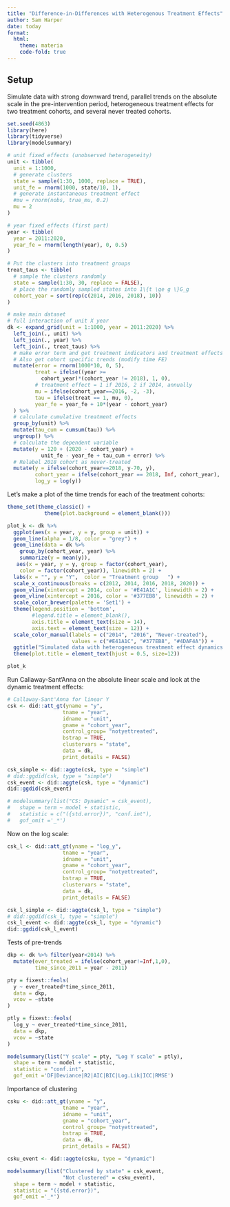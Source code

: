 ```yaml
---
title: "Difference-in-Differences with Heterogenous Treatment Effects"
author: Sam Harper
date: today
format: 
  html:
    theme: materia
    code-fold: true
---
```

## Setup
Simulate data with strong downward trend, parallel trends on the absolute scale in the pre-intervention period, heterogeneous treatment effects for two treatment cohorts, and several never treated cohorts.

```r
set.seed(4863)
library(here)
library(tidyverse)
library(modelsummary)

# unit fixed effects (unobserved heterogeneity)
unit <- tibble(
  unit = 1:1000,
  # generate clusters
  state = sample(1:30, 1000, replace = TRUE),
  unit_fe = rnorm(1000, state/10, 1),
  # generate instantaneous treatment effect
  #mu = rnorm(nobs, true_mu, 0.2)
  mu = 2
)

# year fixed effects (first part)
year <- tibble(
  year = 2011:2020,
  year_fe = rnorm(length(year), 0, 0.5)
)

# Put the clusters into treatment groups
treat_taus <- tibble(
  # sample the clusters randomly
  state = sample(1:30, 30, replace = FALSE),
  # place the randomly sampled states into 1\{t \ge g \}G_g
  cohort_year = sort(rep(c(2014, 2016, 2018), 10))
)

# make main dataset
# full interaction of unit X year 
dk <- expand_grid(unit = 1:1000, year = 2011:2020) %>% 
  left_join(., unit) %>% 
  left_join(., year) %>% 
  left_join(., treat_taus) %>% 
  # make error term and get treatment indicators and treatment effects
  # Also get cohort specific trends (modify time FE)
  mutate(error = rnorm(1000*10, 0, 5),
         treat = ifelse((year >= 
           cohort_year)*(cohort_year != 2018), 1, 0),
         # treatment effect = 1 if 2016, 2 if 2014, annually
         mu = ifelse(cohort_year==2016, -2, -3),
         tau = ifelse(treat == 1, mu, 0),
         year_fe = year_fe + 10*(year - cohort_year)
  ) %>% 
  # calculate cumulative treatment effects
  group_by(unit) %>% 
  mutate(tau_cum = cumsum(tau)) %>% 
  ungroup() %>% 
  # calculate the dependent variable
  mutate(y = 120 + (2020 - cohort_year) + 
           unit_fe - year_fe + tau_cum + error) %>%
  # Relabel 2018 cohort as never-treated
  mutate(y = ifelse(cohort_year==2018, y-70, y),
         cohort_year = ifelse(cohort_year == 2018, Inf, cohort_year),
         log_y = log(y))
```

Let's make a plot of the time trends for each of the treatment cohorts:

```r
theme_set(theme_classic() + 
            theme(plot.background = element_blank()))

plot_k <- dk %>% 
  ggplot(aes(x = year, y = y, group = unit)) + 
  geom_line(alpha = 1/8, color = "grey") + 
  geom_line(data = dk %>% 
    group_by(cohort_year, year) %>% 
    summarize(y = mean(y)),
   aes(x = year, y = y, group = factor(cohort_year),
    color = factor(cohort_year)), linewidth = 2) + 
  labs(x = "", y = "Y",  color = "Treatment group   ") +
  scale_x_continuous(breaks = c(2012, 2014, 2016, 2018, 2020)) +
  geom_vline(xintercept = 2014, color = '#E41A1C', linewidth = 2) + 
  geom_vline(xintercept = 2016, color = '#377EB8', linewidth = 2) + 
  scale_color_brewer(palette = 'Set1') + 
  theme(legend.position = 'bottom',
        #legend.title = element_blank(), 
        axis.title = element_text(size = 14),
        axis.text = element_text(size = 12)) +
  scale_color_manual(labels = c("2014", "2016", "Never-treated"),
                     values = c("#E41A1C", "#377EB8", "#4DAF4A")) +
  ggtitle("Simulated data with heterogeneous treatment effect dynamics across cohorts \n and with a never-treated group")+
  theme(plot.title = element_text(hjust = 0.5, size=12))

plot_k
```

Run Callaway-Sant'Anna on the absolute linear scale and look at the dynamic treatment effects:
```r
# Callaway-Sant'Anna for linear Y
csk <- did::att_gt(yname = "y", 
                  tname = "year",
                  idname = "unit",
                  gname = "cohort_year",
                  control_group= "notyettreated",
                  bstrap = TRUE,
                  clustervars = "state",
                  data = dk,
                  print_details = FALSE)

csk_simple <- did::aggte(csk, type = "simple")
# did::ggdid(csk, type = "simple")
csk_event <- did::aggte(csk, type = "dynamic")
did::ggdid(csk_event)

# modelsummary(list("CS: Dynamic" = csk_event),
#   shape = term ~ model + statistic, 
#   statistic = c("({std.error})", "conf.int"),
#   gof_omit ='_*')
```

Now on the log scale:
```r
csk_l <- did::att_gt(yname = "log_y", 
                  tname = "year",
                  idname = "unit",
                  gname = "cohort_year",
                  control_group= "notyettreated",
                  bstrap = TRUE,
                  clustervars = "state",
                  data = dk,
                  print_details = FALSE)

csk_l_simple <- did::aggte(csk_l, type = "simple")
# did::ggdid(csk_l, type = "simple")
csk_l_event <- did::aggte(csk_l, type = "dynamic")
did::ggdid(csk_l_event)
```

Tests of pre-trends
```r
dkp <- dk %>% filter(year<2014) %>%
  mutate(ever_treated = ifelse(cohort_year!=Inf,1,0),
         time_since_2011 = year - 2011)

pty = fixest::feols(
  y ~ ever_treated*time_since_2011,
  data = dkp,
  vcov = ~state
)

ptly = fixest::feols(
  log_y ~ ever_treated*time_since_2011,
  data = dkp,
  vcov = ~state
)

modelsummary(list("Y scale" = pty, "Log Y scale" = ptly),
  shape = term ~ model + statistic, 
  statistic = "conf.int",
  gof_omit ='DF|Deviance|R2|AIC|BIC|Log.Lik|ICC|RMSE')
```

Importance of clustering
```r
csku <- did::att_gt(yname = "y", 
                  tname = "year",
                  idname = "unit",
                  gname = "cohort_year",
                  control_group= "notyettreated",
                  bstrap = TRUE,
                  data = dk,
                  print_details = FALSE)

csku_event <- did::aggte(csku, type = "dynamic")

modelsummary(list("Clustered by state" = csk_event,
                  "Not clustered" = csku_event),
  shape = term ~ model + statistic, 
  statistic = "({std.error})",
  gof_omit ='_*')
```

